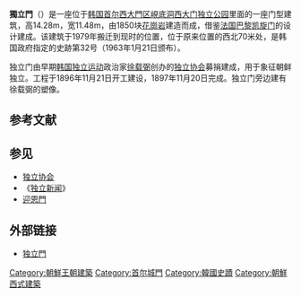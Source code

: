 {{Infobox Korean name||
caption=|
img=독립문 정면 (2012).jpg|
imgwidth=200px|
hangul=독립문|
hanja={{linktext|獨|立|門}}|
rr=Dongnimmun|
mr=Tongnimmun
}}
'''獨立門'''（{{kor|諺=독립문|漢=獨立門|羅=Dongnimmun|f=y}}）是一座位于[[韩国|韩国]][[首尔|首尔]][[西大門区|西大門区]][[峴底洞|峴底洞]][[西大门独立公园|西大门独立公园]]里面的一座门型建筑，高14.28m，宽11.48m，由1850块[[花崗岩|花崗岩]]建造而成，借鉴[[法国|法国]][[巴黎|巴黎]][[巴黎凯旋门|凯旋门]]的设计建成。该建筑于1979年搬迁到现时的位置，位于原来位置的西北70米处，是韩国政府指定的史跡第32号（1963年1月21日颁布）。

独立门由早期[[韩国独立运动|韩国独立运动]]政治家[[徐载弼|徐载弼]]创办的[[独立协会|独立协会]]募捐建成，用于象征朝鲜独立。工程于1896年11月21日开工建设，1897年11月20日完成。独立门旁边建有徐载弼的塑像{{r|kt}}。

==参考文献==
{{Reflist|refs=
<ref name=kt>{{cite web |url=http://www.koreatimes.co.kr/www/news/nation/2012/07/363_101797.html |title=Seo Jae-pil: pioneering reformer, independence fighter |publisher=The Korean Times |accessdate=2018-12-05 |archive-url=https://web.archive.org/web/20181107064711/http://www.koreatimes.co.kr/www/news/nation/2012/07/363_101797.html |archive-date=2018-11-07 |dead-url=no }}</ref>
}}

==参见==
* [[独立协会|独立协会]]
*《[[獨立新聞_(朝鮮)|独立新闻]]》
* [[迎恩門_(首爾)|迎恩門]]

==外部链接==
*[http://www.lifeinkorea.com/cgi-bin/travel2j.cfm?TravelID=321 独立門] {{Wayback|url=http://www.lifeinkorea.com/cgi-bin/travel2j.cfm?TravelID=321 |date=20151019095551 }}
[[Category:朝鮮王朝建築|Category:朝鮮王朝建築]]
[[Category:首尔城門|Category:首尔城門]]
[[Category:韓國史蹟|Category:韓國史蹟]]
[[Category:朝鮮西式建築|Category:朝鮮西式建築]]